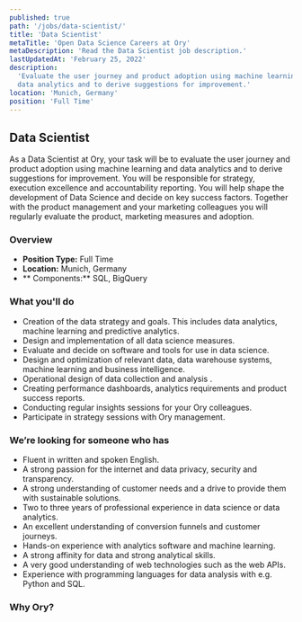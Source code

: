```yaml
---
published: true
path: '/jobs/data-scientist/'
title: 'Data Scientist'
metaTitle: 'Open Data Science Careers at Ory'
metaDescription: 'Read the Data Scientist job description.'
lastUpdatedAt: 'February 25, 2022'
description:
  'Evaluate the user journey and product adoption using machine learning and
  data analytics and to derive suggestions for improvement.'
location: 'Munich, Germany'
position: 'Full Time'
---
```



## Data Scientist

<About />

As a Data Scientist at Ory, your task will be to evaluate the user journey and
product adoption using machine learning and data analytics and to derive
suggestions for improvement. You will be responsible for strategy, execution
excellence and accountability reporting. You will help shape the development of
Data Science and decide on key success factors. Together with the product
management and your marketing colleagues you will regularly evaluate the
product, marketing measures and adoption.

### Overview

- **Position Type:** Full Time
- **Location:** Munich, Germany
- ** Components:** SQL, BigQuery

### What you'll do

- Creation of the data strategy and goals. This includes data analytics, machine
  learning and predictive analytics.
- Design and implementation of all data science measures.
- Evaluate and decide on software and tools for use in data science.
- Design and optimization of relevant data, data warehouse systems, machine
  learning and business intelligence.
- Operational design of data collection and analysis .
- Creating performance dashboards, analytics requirements and product success
  reports.
- Conducting regular insights sessions for your Ory colleagues.
- Participate in strategy sessions with Ory management.

### We’re looking for someone who has

- Fluent in written and spoken English.
- A strong passion for the internet and data privacy, security and transparency.
- A strong understanding of customer needs and a drive to provide them with
  sustainable solutions.
- Two to three years of professional experience in data science or data
  analytics.
- An excellent understanding of conversion funnels and customer journeys.
- Hands-on experience with analytics software and machine learning.
- A strong affinity for data and strong analytical skills.
- A very good understanding of web technologies such as the web APIs.
- Experience with programming languages for data analysis with e.g. Python and
  SQL.

### Why Ory?

<WorkAtOry />

